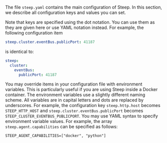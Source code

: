 The file `steep.yaml` contains the main configuration of Steep. In this section,
we describe all configuration keys and values you can set.

Note that keys are specified using the dot notation. You can use them as
they are given here or use YAML notation instead. For example, the following
configuration item

```yaml
steep.cluster.eventBus.publicPort: 41187
```

is identical to:

```yaml
steep:
  cluster:
    eventBus:
      publicPort: 41187
```

You may override items in your configuration file with environment variables.
This is particularly useful if you are using Steep inside a Docker container.
The environment variables use a slightly different naming scheme. All variables
are in capital letters and dots are replaced by underscores. For example,
the configuration key `steep.http.host` becomes `STEEP_HTTP_HOST` and
`steep.cluster.eventBus.publicPort` becomes `STEEP_CLUSTER_EVENTBUS_PUBLICPORT`.
You may use YAML syntax to specify environment variable values. For example,
the array `steep.agent.capabilities` can be specified as follows:

```
STEEP_AGENT_CAPABILITIES=["docker", "python"]
```

